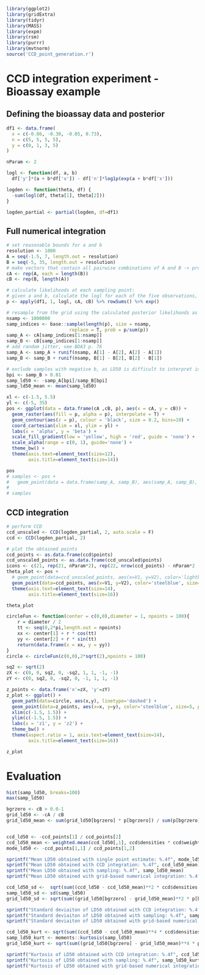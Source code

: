 ```r
library(ggplot2)
library(gridExtra)
library(tidyr)
library(MASS)
library(expm)
library(rsm)
library(purrr)
library(mvtnorm)
source('CCD_point_generation.r')
```


# CCD integration experiment - Bioassay example

## Defining the bioassay data and posterior

```r
df1 <- data.frame(
  x = c(-0.86, -0.30, -0.05, 0.73),
  n = c(5, 5, 5, 5),
  y = c(0, 1, 3, 5)
)

nParam <- 2

logl <- function(df, a, b)
  df['y']*(a + b*df['x']) - df['n']*log1p(exp(a + b*df['x']))

logden <- function(theta, df) {
  -sum(logl(df, theta[1], theta[2]))
}

logden_partial <- partial(logden, df=df1)
```

## Full numerical integration

```r
# set reasonable bounds for a and b
resolution <- 1000
A = seq(-1.5, 7, length.out = resolution)
B = seq(-5, 35, length.out = resolution)
# make vectors that contain all pairwise combinations of A and B -> produce the sampling points
cA <- rep(A, each = length(B))
cB <- rep(B, length(A))

# calculate likelihoods at each sampling point: 
# given a and b, calculate the logl for each of the five observations, sum them, and exponentiate to remove the log
p <- apply(df1, 1, logl, cA, cB) %>% rowSums() %>% exp()

# resample from the grid using the calculated posterior likelihoods as probability weights
nsamp <- 1000000
samp_indices <- base::sample(length(p), size = nsamp,
                       replace = T, prob = p/sum(p))
samp_A <- cA[samp_indices[1:nsamp]]
samp_B <- cB[samp_indices[1:nsamp]]
# add random jitter, see BDA3 p. 76
samp_A <- samp_A + runif(nsamp, A[1] - A[2], A[2] - A[1])
samp_B <- samp_B + runif(nsamp, B[1] - B[2], B[2] - B[1])

# exclude samples with negative b, as LD50 is difficult to interpret in those cases
bpi <- samp_B > 0.01
samp_ld50 <- -samp_A[bpi]/samp_B[bpi]
samp_ld50_mean <- mean(samp_ld50)

xl <- c(-1.5, 5.5)
yl <- c(-5, 35)
pos <- ggplot(data = data.frame(cA ,cB, p), aes(x = cA, y = cB)) +
  geom_raster(aes(fill = p, alpha = p), interpolate = T) +
  geom_contour(aes(z = p), colour = 'black', size = 0.2, bins=10) +
  coord_cartesian(xlim = xl, ylim = yl) +
  labs(x = 'alpha', y = 'beta') +
  scale_fill_gradient(low = 'yellow', high = 'red', guide = 'none') +
  scale_alpha(range = c(0, 1), guide='none') +
  theme_bw() +
  theme(axis.text=element_text(size=12),
        axis.title=element_text(size=14))

pos
# samples <- pos +
#   geom_point(data = data.frame(samp_A, samp_B), aes(samp_A, samp_B), color = 'steelblue', size = 0.5, alpha=0.7)
# 
# samples
```

## CCD integration

```r
# perform CCD 
ccd_unscaled <- CCD(logden_partial, 2, auto.scale = F)
ccd <- CCD(logden_partial, 2)

# plot the obtained points
ccd_points <- as.data.frame(ccd$points)
ccd_unscaled_points <- as.data.frame(ccd_unscaled$points)
icons <- c(21, rep(21, nParam*2), rep(22, nrow(ccd_points) - nParam*2 - 1))
theta_plot <- pos + 
  # geom_point(data=ccd_unscaled_points, aes(x=V1, y=V2), color='lightblue', size=3, pch=icons) +
  geom_point(data=ccd_points, aes(x=V1, y=V2), color='steelblue', size=2.5, pch=icons, stroke=2) +
  theme(axis.text=element_text(size=14),
        axis.title=element_text(size=16))

theta_plot
```

```r
circleFun <- function(center = c(0,0),diameter = 1, npoints = 100){
    r = diameter / 2
    tt <- seq(0,2*pi,length.out = npoints)
    xx <- center[1] + r * cos(tt)
    yy <- center[2] + r * sin(tt)
    return(data.frame(x = xx, y = yy))
}
circle <- circleFun(c(0,0),2*sqrt(2),npoints = 100)

sq2 <- sqrt(2)
zX <- c(0, 0, sq2, 0, -sq2, 1, 1, -1, -1)
zY <- c(0, sq2, 0, -sq2, 0, -1, 1, 1, -1)

z_points <- data.frame('x'=zX, 'y'=zY)
z_plot <- ggplot() +
  geom_path(data=circle, aes(x,y), linetype='dashed') +
  geom_point(data=z_points, aes(x=x, y=y), color='steelblue', size=5, pch=icons, stroke=3) +
  xlim(c(-1.5, 1.5)) +
  ylim(c(-1.5, 1.5)) +
  labs(x = 'z1', y = 'z2') +
  theme_bw() +
  theme(aspect.ratio = 1, axis.text=element_text(size=14),
        axis.title=element_text(size=16))

z_plot
```

# Evaluation 

```r
hist(samp_ld50, breaks=100)
max(samp_ld50)
```


```r
bgrzero <- cB > 0.0-1
grid_ld50 <- -cA / cB
grid_ld50_mean <- sum(grid_ld50[bgrzero] * p[bgrzero]) / sum(p[bgrzero])


ccd_ld50 <- -ccd_points[1] / ccd_points[2]
ccd_ld50_mean <- weighted.mean(ccd_ld50[,1], ccd$densities * ccd$weights)
mode_ld50 <- -ccd_points[1,1] / ccd_points[1,2]

sprintf("Mean LD50 obtained with single point estimate: %.4f", mode_ld50)
sprintf("Mean LD50 obtained with CCD integration: %.4f", ccd_ld50_mean)
sprintf("Mean LD50 obtained with sampling: %.4f", samp_ld50_mean)
sprintf("Mean LD50 obtained with grid-based numerical integration: %.4f", grid_ld50_mean)
```


```r
ccd_ld50_sd <-  sqrt(sum((ccd_ld50 - ccd_ld50_mean)**2 * ccd$densities * ccd$weights))
samp_ld50_sd <- sd(samp_ld50)
grid_ld50_sd <- sqrt(sum((grid_ld50[bgrzero] - grid_ld50_mean)**2 * p[bgrzero] / sum(p[bgrzero])))

sprintf("Standard deviaiton of LD50 obtained with CCD integration: %.4f", ccd_ld50_sd)
sprintf("Standard deviaiton of LD50 obtained with sampling: %.4f", samp_ld50_sd)
sprintf("Standard deviaiton of LD50 obtained with grid-based numerical integration: %.4f", grid_ld50_sd)
```

```r
ccd_ld50_kurt <- sqrt(sum((ccd_ld50 - ccd_ld50_mean)**4 * ccd$densities * ccd$weights)) / ccd_ld50_sd**4
samp_ld50_kurt <- moments::kurtosis(samp_ld50)
grid_ld50_kurt <- sqrt(sum((grid_ld50[bgrzero] - grid_ld50_mean)**4 * p[bgrzero] / sum(p[bgrzero]))) / grid_ld50_sd**4

sprintf("Kurtosis of LD50 obtained with CCD integration: %.4f", ccd_ld50_kurt)
sprintf("Kurtosis of LD50 obtained with sampling: %.4f", samp_ld50_kurt)
sprintf("Kurtosis of LD50 obtained with grid-based numerical integration: %.4f", grid_ld50_kurt)
```